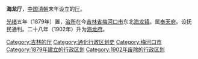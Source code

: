 {{Unreferenced|time=2012-02-03T05:00:27+00:00 }}
'''海龙厅'''，[[中国|中国]][[清朝|清朝]]末年设立的[[厅_(清朝)|厅]]。

[[光绪|光绪]]五年（1879年）置，[[治所|治所]]在今[[吉林省|吉林省]][[梅河口市|梅河口市]]东北[[海龙镇_(梅河口市)|海龙镇]]。属[[奉天府|奉天府]]。设抚民通判。二十八年（1902年）升为[[海龙府|海龙府]]。 

{{清朝行政区划小作品}} 
{{DEFAULTSORT:H}}
[[Category:吉林的厅|Category:吉林的厅]]
[[Category:通化行政区划史|Category:通化行政区划史]]
[[Category:梅河口市|Category:梅河口市]]
[[Category:1879年建立的行政区划|Category:1879年建立的行政区划]]
[[Category:1902年废除的行政区划|Category:1902年废除的行政区划]]